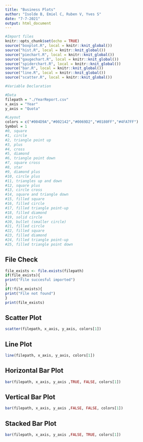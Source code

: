 ```yaml
---
title: "Business Plots"
author: "Isolde B, Emiel C, Ruben V, Yves S"
date: "7-7-2021"
output: html_document
---
```


```r
#Import files
knitr::opts_chunk$set(echo = TRUE)
source("boxplot.R", local = knitr::knit_global())
source("hist.R", local = knitr::knit_global())
source("piechart.R", local = knitr::knit_global())
source("gaugechart.R", local = knitr::knit_global())
source("spiderchart.R", local = knitr::knit_global())
source("bar.R", local = knitr::knit_global())
source("line.R", local = knitr::knit_global())
source("scatter.R", local = knitr::knit_global())

#Variable Declaration

#Data
filepath = "./YearReport.csv"
x_axis = "Year"
y_axis = "Quota"

#Layout
colors = c("#004D9A","#002142","#0069D2","#0180FF","#4FA7FF")
Symbol = 1
#0, square
#1, circle
#2, triangle point up
#3, plus
#4, cross
#5, diamond
#6, triangle point down
#7, square cross
#8, star
#9, diamond plus
#10, circle plus
#11, triangles up and down
#12, square plus
#13, circle cross
#14, square and triangle down
#15, filled square
#16, filled circle
#17, filled triangle point-up
#18, filled diamond
#19, solid circle
#20, bullet (smaller circle)
#21, filled circle 
#22, filled square 
#23, filled diamond 
#24, filled triangle point-up 
#25, filled triangle point down 
```

## File Check
```r
file_exists <- file.exists(filepath)
if(file_exists){
print("File succesful imported")
}
if(!file_exists){
print("File not found")
}
print(file_exists)
```


## Scatter Plot
```r
scatter(filepath, x_axis, y_axis, colors[1])
```

## Line Plot
```r
line(filepath, x_axis, y_axis, colors[1])
```

## Horizontal Bar Plot
```r
bar(filepath, x_axis, y_axis ,TRUE, FALSE, colors[1])
```

## Vertical Bar Plot
```r
bar(filepath, x_axis, y_axis ,FALSE, FALSE, colors[1])
```

## Stacked Bar Plot
```r
bar(filepath, x_axis, y_axis ,FALSE, TRUE, colors[1])
```
